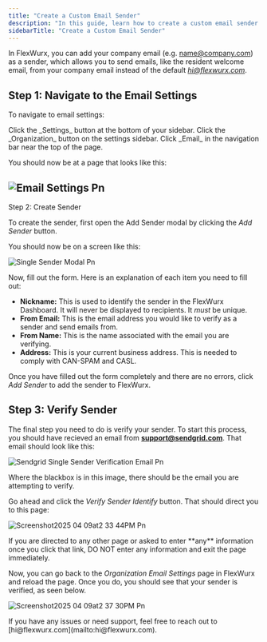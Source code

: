 ```yaml
---
title: "Create a Custom Email Sender"
description: "In this guide, learn how to create a custom email sender that you can use to send email communication from within FlexWurx."
sidebarTitle: "Create a Custom Email Sender"
---
```


In FlexWurx, you can add your company email (e.g. [name@company.com](mailto:name@company.com)) as a sender, which allows you to send emails, like the resident welcome email, from your company email instead of the default [_hi@flexwurx.com_](mailto:hi@flexwurx.com).

## Step 1: Navigate to the Email Settings

To navigate to email settings:

<Steps>
  <Step title="Go to Settings">
    Click the _Settings_ button at the bottom of your sidebar.
  </Step>
  <Step title="Go to Organization Settings">
    Click the _Organization_ button on the settings sidebar.
  </Step>
  <Step title="Go to Organization Email Settings">
    Click _Email_ in the navigation bar near the top of the page.
  </Step>
</Steps>

You should now be at a page that looks like this:

## ![Email Settings Pn](/images/EmailSettings.png)

Step 2: Create Sender

To create the sender, first open the Add Sender modal by clicking the _Add Sender_ button.

You should now be on a screen like this:

![Single Sender Modal Pn](/images/SingleSenderModal.png)

Now, fill out the form. Here is an explanation of each item you need to fill out:

- **Nickname:** This is used to identify the sender in the FlexWurx Dashboard. It will never be displayed to recipients. It _must_ be unique.
- **From Email:** This is the email address you would like to verify as a sender and send emails from.
- **From Name:** This is the name associated with the email you are verifying.
- **Address:** This is your current business address. This is needed to comply with CAN-SPAM and CASL.

Once you have filled out the form completely and there are no errors, click _Add Sender_ to add the sender to FlexWurx.

## Step 3: Verify Sender

The final step you need to do is verify your sender. To start this process, you should have recieved an email from [**support@sendgrid.com**](mailto:support@sendgrid.com). That email should look like this:

![Sendgrid Single Sender Verification Email Pn](/images/SendgridSingleSenderVerificationEmail.png)

Where the blackbox is in this image, there should be the email you are attempting to verify.

Go ahead and click the _Verify Sender Identify_ button. That should direct you to this page:

![Screenshot2025 04 09at2 33 44PM Pn](/images/Screenshot2025-04-09at2.33.44PM.png)

<Warning>
  If you are directed to any other page or asked to enter **any** information once you click that link, DO NOT enter any information and exit the page immediately.
</Warning>

Now, you can go back to the _Organization Email Settings_ page in FlexWurx and reload the page. Once you do, you should see that your sender is verified, as seen below.

![Screenshot2025 04 09at2 37 30PM Pn](/images/Screenshot2025-04-09at2.37.30PM.png)

<Info>
  If you have any issues or need support, feel free to reach out to [hi@flexwurx.com](mailto:hi@flexwurx.com).
</Info>